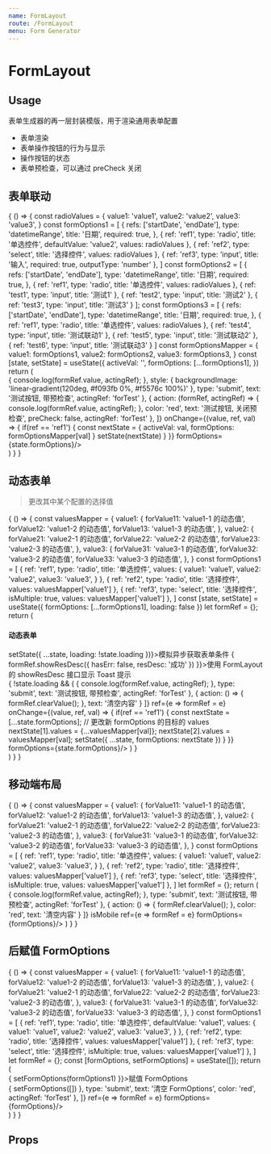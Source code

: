 ```yaml
---
name: FormLayout
route: /FormLayout
menu: Form Generator
---
```



# FormLayout

## Usage

<Playground>
  <FormLayoutDemo/>
</Playground>

表单生成器的再一层封装模版，用于渲染通用表单配置

- 表单渲染
- 表单操作按钮的行为与显示
- 操作按钮的状态
- 表单预检查，可以通过 preCheck 关闭

## 表单联动

<Playground>
  {
    () => {
      const radioValues = {
        value1: 'value1',
        value2: 'value2',
        value3: 'value3',
      }
      const formOptions1 = [
        {
          refs: ['startDate', 'endDate'],
          type: 'datetimeRange',
          title: '日期',
          required: true,
        },
        {
          ref: 'ref1',
          type: 'radio',
          title: '单选控件',
          defaultValue: 'value2',
          values: radioValues
        },
        {
          ref: 'ref2',
          type: 'select',
          title: '选择控件',
          values: radioValues
        },
        {
          ref: 'ref3',
          type: 'input',
          title: '输入',
          required: true,
          outputType: 'number'
        },
      ]
      const formOptions2 = [
        {
          refs: ['startDate', 'endDate'],
          type: 'datetimeRange',
          title: '日期',
          required: true,
        },
        {
          ref: 'ref1',
          type: 'radio',
          title: '单选控件',
          values: radioValues
        },
        {
          ref: 'test1',
          type: 'input',
          title: '测试1'
        },
        {
          ref: 'test2',
          type: 'input',
          title: '测试2'
        },
        {
          ref: 'test3',
          type: 'input',
          title: '测试3'
        }
      ];
      const formOptions3 = [
        {
          refs: ['startDate', 'endDate'],
          type: 'datetimeRange',
          title: '日期',
          required: true,
        },
        {
          ref: 'ref1',
          type: 'radio',
          title: '单选控件',
          values: radioValues
        },
        {
          ref: 'test4',
          type: 'input',
          title: '测试联动1'
        },
        {
          ref: 'test5',
          type: 'input',
          title: '测试联动2'
        },
        {
          ref: 'test6',
          type: 'input',
          title: '测试联动3'
        }
      ]
      const formOptionsMapper = {
        value1: formOptions1,
        value2: formOptions2,
        value3: formOptions3,
      }
      const [state, setState] = useState({
        activeVal: '',
        formOptions: [...formOptions1],
      })
      return (
        <div>
          <FormLayout
            formBtns={[
              {
                action: (formRef, actingRef) => {
                  console.log(formRef.value, actingRef);
                },
                style: {
                  backgroundImage: 'linear-gradient(120deg, #f093fb 0%, #f5576c 100%)'
                },
                type: 'submit',
                text: '测试按钮, 带预检查',
                actingRef: 'forTest'
              },
              {
                action: (formRef, actingRef) => {
                  console.log(formRef.value, actingRef);
                },
                color: 'red',
                text: '测试按钮, 关闭预检查',
                preCheck: false,
                actingRef: 'forTest'
              },
            ]}
            onChange={(value, ref, val) => {
              if(ref == 'ref1') {
                const nextState = {
                  activeVal: val,
                  formOptions: formOptionsMapper[val]
                }
                setState(nextState)
              }
            }}
            formOptions={state.formOptions}/>
        </div>
      )
    }
  }
</Playground>

## 动态表单

> 更改其中某个配置的选择值

<Playground>
  {
    () => {
      const valuesMapper = {
        value1: {
          forValue11: 'value1-1 的动态值',
          forValue12: 'value1-2 的动态值',
          forValue13: 'value1-3 的动态值',
        },
        value2: {
          forValue21: 'value2-1 的动态值',
          forValue22: 'value2-2 的动态值',
          forValue23: 'value2-3 的动态值',
        },
        value3: {
          forValue31: 'value3-1 的动态值',
          forValue32: 'value3-2 的动态值',
          forValue33: 'value3-3 的动态值',
        },
      }
      const formOptions1 = [
        {
          ref: 'ref1',
          type: 'radio',
          title: '单选控件',
          values: {
            value1: 'value1',
            value2: 'value2',
            value3: 'value3',
          }
        },
        {
          ref: 'ref2',
          type: 'radio',
          title: '选择控件',
          values: valuesMapper['value1']
        },
        {
          ref: 'ref3',
          type: 'select',
          title: '选择控件',
          isMultiple: true,
          values: valuesMapper['value1']
        },
      ]
      const [state, setState] = useState({
        formOptions: [...formOptions1],
        loading: false
      })
      let formRef = {};
      return (
        <div>
          <h4>动态表单</h4>
          <span className="btn theme mr10" onClick={e => setState({
            ...state,
            loading: !state.loading
          })}>模拟异步获取表单条件</span>
          <span className="btn red" onClick={e => {
            formRef.showResDesc({
              hasErr: false,
              resDesc: '成功'
            })
          }}>使用 FormLayout 的 showResDesc 接口显示 Toast 提示</span>
          <div>
            <Loading loading={state.loading}>
              {
                !state.loading && (
                  <FormLayout
                    formBtns={[
                      {
                        action: (formRef, actingRef) => {
                          console.log(formRef.value, actingRef);
                        },
                        type: 'submit',
                        text: '测试按钮, 带预检查',
                        actingRef: 'forTest'
                      },
                      {
                        action: () => {
                          formRef.clearValue();
                        },
                        text: '清空内容'
                      }
                    ]}
                    ref={e => formRef = e}
                    onChange={(value, ref, val) => {
                      if(ref == 'ref1') {
                        const nextState = [...state.formOptions];
                        // 更改新 formOptions 的目标的 values
                        nextState[1].values = {...valuesMapper[val]};
                        nextState[2].values = valuesMapper[val];
                        setState({
                          ...state,
                          formOptions: nextState
                        })
                      }
                    }}
                    formOptions={state.formOptions}/>
                )
              }
            </Loading>
          </div>
        </div>
      )
    }
  }
</Playground>

## 移动端布局

<Playground>
  {
    () => {
      const valuesMapper = {
        value1: {
          forValue11: 'value1-1 的动态值',
          forValue12: 'value1-2 的动态值',
          forValue13: 'value1-3 的动态值',
        },
        value2: {
          forValue21: 'value2-1 的动态值',
          forValue22: 'value2-2 的动态值',
          forValue23: 'value2-3 的动态值',
        },
        value3: {
          forValue31: 'value3-1 的动态值',
          forValue32: 'value3-2 的动态值',
          forValue33: 'value3-3 的动态值',
        },
      }
      const formOptions = [
        {
          ref: 'ref1',
          type: 'radio',
          title: '单选控件',
          values: {
            value1: 'value1',
            value2: 'value2',
            value3: 'value3',
          }
        },
        {
          ref: 'ref2',
          type: 'radio',
          title: '选择控件',
          values: valuesMapper['value1']
        },
        {
          ref: 'ref3',
          type: 'select',
          title: '选择控件',
          isMultiple: true,
          values: valuesMapper['value1']
        },
      ]
      let formRef = {};
      return (
        <FormLayout
          formBtns={[
            {
              action: (formRef, actingRef) => {
                console.log(formRef.value, actingRef);
              },
              type: 'submit',
              text: '测试按钮, 带预检查',
              actingRef: 'forTest'
            },
            {
              action: () => {
                formRef.clearValue();
              },
              color: 'red',
              text: '清空内容'
            }
          ]}
          isMobile
          ref={e => formRef = e}
          formOptions={formOptions}/>
      )
    }
  }
</Playground>

## 后赋值 FormOptions

<Playground>
  {
    () => {
      const valuesMapper = {
        value1: {
          forValue11: 'value1-1 的动态值',
          forValue12: 'value1-2 的动态值',
          forValue13: 'value1-3 的动态值',
        },
        value2: {
          forValue21: 'value2-1 的动态值',
          forValue22: 'value2-2 的动态值',
          forValue23: 'value2-3 的动态值',
        },
        value3: {
          forValue31: 'value3-1 的动态值',
          forValue32: 'value3-2 的动态值',
          forValue33: 'value3-3 的动态值',
        },
      }
      const formOptions1 = [
        {
          ref: 'ref1',
          type: 'radio',
          title: '单选控件',
          defaultValue: 'value1',
          values: {
            value1: 'value1',
            value2: 'value2',
            value3: 'value3',
          }
        },
        {
          ref: 'ref2',
          type: 'radio',
          title: '选择控件',
          values: valuesMapper['value1']
        },
        {
          ref: 'ref3',
          type: 'select',
          title: '选择控件',
          isMultiple: true,
          values: valuesMapper['value1']
        },
      ]
      let formRef = {};
      const [formOptions, setFormOptions] = useState([]);
      return (
        <div>
          <span className="btn theme" onClick={e => {
            setFormOptions(formOptions1)
          }}>赋值 FormOptions</span>
          <div>
            <FormLayout
              formBtns={[
                {
                  action: (formRef, actingRef) => {
                    setFormOptions([])
                  },
                  type: 'submit',
                  text: '清空 FormOptions',
                  color: 'red',
                  actingRef: 'forTest'
                },
              ]}
              ref={e => formRef = e}
              formOptions={formOptions}/>
          </div>
        </div>
      )
    }
  }
</Playground>

## Props

<Props of={FormLayout} />
